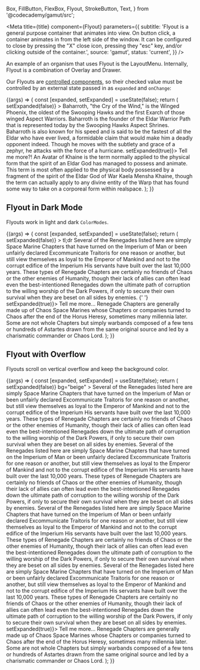   Box,
  FillButton,
  FlexBox,
  Flyout,
  StrokeButton,
  Text,
} from '@codecademy/gamut/src';


<Meta
  title={title}
  component={Flyout}
  parameters={{
    subtitle:
      'Flyout is a general purpose container that animates into view. On button click, a container animates in from the left side of the window. It can be configured to close by pressing the "X" close icon, pressing they "esc" key, and/or clicking outside of the container.',
    source: 'gamut',
    status: 'current',
  }}
/>

An example of an organism that uses Flyout is the <LinkTo id="organisms-layoutmenu--layout-menu">LayoutMenu</LinkTo>.
Internally, Flyout is a combination of <LinkTo id="molecules-modals-overlay--overlay">Overlay</LinkTo> and <LinkTo id="atoms-drawer--drawer">Drawer</LinkTo>.

Our Flyouts are [controlled components](https://reactjs.org/docs/forms.html#controlled-components), so their checked value must be controlled by an external state passed in as `expanded` and `onChange`:

<Canvas>
  <Story name="Flyout">
    {(args) => {
      const [expanded, setExpanded] = useState(false);
      return (
        <Box height="20rem">
          <Flyout
            {...args}
            expanded={expanded}
            title="About Baharroth"
            onClose={() => setExpanded(false)}
          >
            <Box textColor="text" m={16}>
              Baharroth, &quot;the Cry of the Wind,&quot; is the Winged Phoenix,
              the oldest of the Swooping Hawks and the first Exarch of those
              winged Aspect Warriors. Baharroth is the founder of the Eldar
              Warrior Path that is represented today by the Swooping Hawks
              Aspect Shrines. Baharroth is also known for his speed and is said
              to be the fastest of all the Eldar who have ever lived, a
              formidable claim that would make him a deadly opponent indeed.
              Though he moves with the subtlety and grace of a zephyr, he
              attacks with the force of a hurricane.
            </Box>
          </Flyout>
          <StrokeButton onClick={() => setExpanded(true)}>
            Tell me more?!
          </StrokeButton>
          <FlexBox>
            An Avatar of Khaine is the term normally applied to the physical
            form that the spirit of an Eldar God has managed to possess and
            animate. This term is most often applied to the physical body
            possessed by a fragment of the spirit of the Eldar God of War Kaela
            Mensha Khaine, though the term can actually apply to any divine
            entity of the Warp that has found some way to take on a corporeal
            form within realspace.
          </FlexBox>
        </Box>
      );
    }}
  </Story>
</Canvas>

<Props story="Flyout" />

## Flyout in Dark Mode

Flyouts work in light and dark `ColorModes`.

<Canvas>
  <Story name="Flyout in DarkMode">
    {(args) => {
      const [expanded, setExpanded] = useState(false);
      return (
        <Background bg="black">
          <Box height="20rem" p={12}>
            <Flyout
              {...args}
              expanded={expanded}
              title="Traitor Legions, Renegade Space Marine Chapters"
              onClose={() => setExpanded(false)}
            >
              <Box bg="background" textColor="text" m={16}>
                <Text as="h3" mb={4} variant="title-xs">
                  tl;dr
                </Text>
                <Text mb={4}>
                  Several of the Renegades listed here are simply Space Marine
                  Chapters that have turned on the Imperium of Man or been
                  unfairly declared Excommunicate Traitoris for one reason or
                  another, but still view themselves as loyal to the Emperor of
                  Mankind and not to the corrupt edifice of the Imperium His
                  servants have built over the last 10,000 years.
                </Text>
                <Text fontStyle="italic" color="text-disabled">
                  These types of Renegade Chapters are certainly no friends of
                  Chaos or the other enemies of Humanity, though their lack of
                  allies can often lead even the best-intentioned Renegades down
                  the ultimate path of corruption to the willing worship of the
                  Dark Powers, if only to secure their own survival when they
                  are beset on all sides by enemies.
                </Text>
              </Box>{' '}
            </Flyout>
            <FillButton size="small" onClick={() => setExpanded(true)}>
              Tell me more...
            </FillButton>
            <FlexBox mt={16}>
              Renegade Chapters are generally made up of Chaos Space Marines
              whose Chapters or companies turned to Chaos after the end of the
              Horus Heresy, sometimes many millennia later. Some are not whole
              Chapters but simply warbands composed of a few tens or hundreds of
              Astartes drawn from the same original source and led by a
              charismatic commander or Chaos Lord.
            </FlexBox>
          </Box>
        </Background>
      );
    }}
  </Story>
</Canvas>

## Flyout with Overflow

Flyouts scroll on vertical overflow and keep the background color.

<Canvas>
  <Story name="Flyout with Overflow">
    {(args) => {
      const [expanded, setExpanded] = useState(false);
      return (
        <Box height="20rem" p={12}>
          <Flyout
            {...args}
            expanded={expanded}
            title="Traitor Legions, Renegade Space Marine Chapters"
            onClose={() => setExpanded(false)}
            bg="beige"
          >
            <Box textColor="text" m={16}>
              Several of the Renegades listed here are simply Space Marine
              Chapters that have turned on the Imperium of Man or been unfairly
              declared Excommunicate Traitoris for one reason or another, but
              still view themselves as loyal to the Emperor of Mankind and not
              to the corrupt edifice of the Imperium His servants have built
              over the last 10,000 years. These types of Renegade Chapters are
              certainly no friends of Chaos or the other enemies of Humanity,
              though their lack of allies can often lead even the
              best-intentioned Renegades down the ultimate path of corruption to
              the willing worship of the Dark Powers, if only to secure their
              own survival when they are beset on all sides by enemies. Several
              of the Renegades listed here are simply Space Marine Chapters that
              have turned on the Imperium of Man or been unfairly declared
              Excommunicate Traitoris for one reason or another, but still view
              themselves as loyal to the Emperor of Mankind and not to the
              corrupt edifice of the Imperium His servants have built over the
              last 10,000 years. These types of Renegade Chapters are certainly
              no friends of Chaos or the other enemies of Humanity, though their
              lack of allies can often lead even the best-intentioned Renegades
              down the ultimate path of corruption to the willing worship of the
              Dark Powers, if only to secure their own survival when they are
              beset on all sides by enemies. Several of the Renegades listed
              here are simply Space Marine Chapters that have turned on the
              Imperium of Man or been unfairly declared Excommunicate Traitoris
              for one reason or another, but still view themselves as loyal to
              the Emperor of Mankind and not to the corrupt edifice of the
              Imperium His servants have built over the last 10,000 years. These
              types of Renegade Chapters are certainly no friends of Chaos or
              the other enemies of Humanity, though their lack of allies can
              often lead even the best-intentioned Renegades down the ultimate
              path of corruption to the willing worship of the Dark Powers, if
              only to secure their own survival when they are beset on all sides
              by enemies. Several of the Renegades listed here are simply Space
              Marine Chapters that have turned on the Imperium of Man or been
              unfairly declared Excommunicate Traitoris for one reason or
              another, but still view themselves as loyal to the Emperor of
              Mankind and not to the corrupt edifice of the Imperium His
              servants have built over the last 10,000 years. These types of
              Renegade Chapters are certainly no friends of Chaos or the other
              enemies of Humanity, though their lack of allies can often lead
              even the best-intentioned Renegades down the ultimate path of
              corruption to the willing worship of the Dark Powers, if only to
              secure their own survival when they are beset on all sides by
              enemies.
            </Box>
          </Flyout>
          <FillButton size="small" onClick={() => setExpanded(true)}>
            Tell me more...
          </FillButton>
          <FlexBox mt={16}>
            Renegade Chapters are generally made up of Chaos Space Marines whose
            Chapters or companies turned to Chaos after the end of the Horus
            Heresy, sometimes many millennia later. Some are not whole Chapters
            but simply warbands composed of a few tens or hundreds of Astartes
            drawn from the same original source and led by a charismatic
            commander or Chaos Lord.
          </FlexBox>
        </Box>
      );
    }}
  </Story>
</Canvas>
